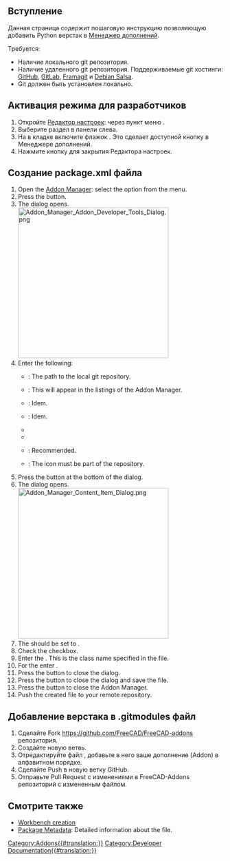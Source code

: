 <languages/>
{{TOCright}}

<span id="Introduction"></span>
== Вступление ==

<div class="mw-translate-fuzzy">
Данная страница содержит пошаговую инструкцию позволяющую добавить Python верстак в [[Std_AddonMgr/ru|Менеджер дополнений]].
</div>

Требуется:
* Наличие локального git репозитория.
* Наличие удаленного git репозитория. Поддерживаемые git хостинги: [https://github.com GitHub], [https://about.gitlab.com/ GitLab], [https://framagit.org/public/projects Framagit] и [https://salsa.debian.org/public Debian Salsa].
* Git должен быть установлен локально.

<span id="Enable_developer_mode"></span>
== Активация режима для разработчиков ==

# Откройте [[Preferences_Editor/ru|Редактор настроек]]: через пункт меню {{MenuCommand|Правка → [[Image:Std_DlgPreferences.svg|16px]] Настройки...}}.
# Выберите раздел {{MenuCommand|[[Image:Std_AddonMgr.svg|16px]] Менеджер дополнений}} в панели слева.
# На в кладке {{MenuCommand|Настройки менеджера дополнений}} включите флажок {{MenuCommand|Режим разработчика дополнений}}. Это сделает доступной кнопку {{Button|Инструменты разработчика...}} в Менеджере дополнений.
# Нажмите кнопку {{Button|OK}} для закрытия Редактора настроек.

<span id="Create_the_package.xml_file"></span>
== Создание package.xml файла ==

# Open the [[Std_AddonMgr|Addon Manager]]: select the {{MenuCommand|Tools → [[Image:Std_AddonMgr.svg|16px]] Addon manager}} option from the menu.
# Press the {{Button|Developer tools...}} button.
# The {{MenuCommand|Addon Developer Tools}} dialog opens.<br>[[Image:Addon_Manager_Addon_Developer_Tools_Dialog.png|350px]]
# Enter the following:
#* {{MenuCommand|Path to Addon}}: The path to the local git repository.
#* {{MenuCommand|Addon Name}}: This will appear in the listings of the Addon Manager.
#* {{MenuCommand|Description}}: Idem.
#* {{MenuCommand|Version}}: Idem.
#* {{MenuCommand|Repository URL}}
#* {{MenuCommand|Primary branch}}
#* {{MenuCommand|README URL}}: Recommended.
#* {{MenuCommand|Icon}}: The icon must be part of the repository.
# Press the {{Button|[[Image:List-add.svg|16px]]}} button at the bottom of the dialog.
# The {{MenuCommand|Content Item}} dialog opens.<br>[[Image:Addon_Manager_Content_Item_Dialog.png|350px]]
# The {{MenuCommand|Content type}} should be set to {{Value|Workbench}}.
# Check the {{MenuCommand|This is the only item in the Addon}} checkbox.
# Enter the {{MenuCommand|Workbench class name}}. This is the class name specified in the {{FileName|InitGui.py}} file.
# For the {{MenuCommand|Subdirectory}} enter {{Value|./}}.
# Press the {{Button|OK}} button to close the dialog.
# Press the {{Button|Save}} button to close the {{MenuCommand|Addon Developer Tools}} dialog and save the {{FileName|package.xml}} file.
# Press the {{Button|[[Image:Process-stop.svg|16px]] Close}} button to close the Addon Manager.
# Push the created file to your remote repository.

<span id="Add_the_workbench_to_the_.gitmodules_file"></span>
== Добавление верстака в .gitmodules файл ==

# Сделайте Fork https://github.com/FreeCAD/FreeCAD-addons репозитория.
# Создайте новую ветвь.
# Отредактируйте файл {{FileName|.gitmodules}}, добавьте в него ваше дополнение (Addon) в алфавитном порядке.
# Сделайте Push в новую ветку GitHub.
# Отправьте Pull Request с изменениями в FreeCAD-Addons репозиторий с измененным {{FileName|.gitmodules}} файлом.

<span id="See_also"></span>
== Смотрите также ==

* [[Workbench_creation|Workbench creation]]
* [[Package_Metadata|Package Metadata]]: Detailed information about the {{FileName|package.xml}} file.


[[Category:Addons{{#translation:}}]]
[[Category:Developer Documentation{{#translation:}}]]
